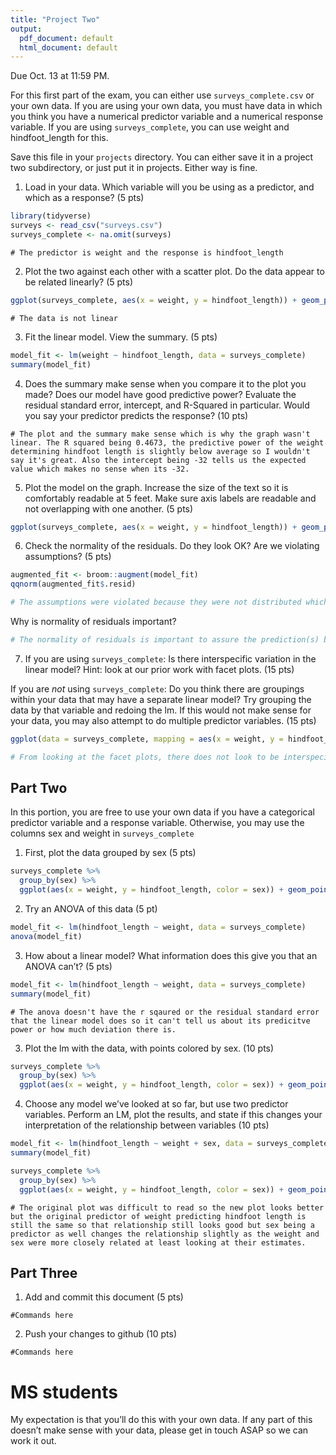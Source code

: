 ```yaml
---
title: "Project Two"
output:
  pdf_document: default
  html_document: default
---
```


Due Oct. 13 at 11:59 PM. 

For this first part of the exam, you can either use `surveys_complete.csv` or your own data. If you are using your own data, you must have data in which you think you have a numerical predictor variable and a numerical response variable. If you are using `surveys_complete`, you can use weight and hindfoot_length for this.

Save this file in your `projects` directory. You can either save it in a project two subdirectory, or just put it in projects. Either way is fine.


1) Load in your data. Which variable will you be using as a predictor, and which as a response? (5 pts)

```r
library(tidyverse)
surveys <- read_csv("surveys.csv")
surveys_complete <- na.omit(surveys)
```

```
# The predictor is weight and the response is hindfoot_length
```

2) Plot the two against each other with a scatter plot. Do the data appear to be related linearly? (5 pts)


```r
ggplot(surveys_complete, aes(x = weight, y = hindfoot_length)) + geom_point()
```

```
# The data is not linear 
```


3) Fit the linear model. View the summary. (5 pts)


```r
model_fit <- lm(weight ~ hindfoot_length, data = surveys_complete)
summary(model_fit)
```

4) Does the summary make sense when you compare it to the plot you made? Does our model have good predictive power? Evaluate the residual standard error, intercept, and R-Squared in particular. Would you say your predictor predicts the response?  (10 pts)


```
# The plot and the summary make sense which is why the graph wasn't linear. The R squared being 0.4673, the predictive power of the weight determining hindfoot length is slightly below average so I wouldn't say it's great. Also the intercept being -32 tells us the expected value which makes no sense when its -32.  
```


5) Plot the model on the graph. Increase the size of the text so it is comfortably readable at 5 feet. Make sure axis labels are readable and not overlapping with one another. (5 pts)

```r
ggplot(surveys_complete, aes(x = weight, y = hindfoot_length)) + geom_point() + geom_smooth(method = "lm", size = 0.5) + theme(text = element_text(size = 20))
```


6) Check the normality of the residuals. Do they look OK? Are we violating assumptions? (5 pts)

```r

augmented_fit <- broom::augment(model_fit)
qqnorm(augmented_fit$.resid)

# The assumptions were violated because they were not distributed which it was assumed that they were going to be distrubuted. 

```

Why is normality of residuals important? 

```r

# The normality of residuals is important to assure the prediction(s) being made are accurate. If they weren't normal then the prediction of the intervals would be inaccurate. 
```

7) If you are using `surveys_complete`: Is there interspecific variation in the linear model? Hint: look at our prior work with facet plots. (15 pts) 

If you are *not* using  `surveys_complete`: Do you think there are groupings within your data that may have a separate linear model? Try grouping the data by that variable and redoing the lm. If this would not make sense for your data, you may also attempt to do multiple predictor variables. (15 pts)

```r
ggplot(data = surveys_complete, mapping = aes(x = weight, y = hindfoot_length)) + geom_smooth(method = "lm") + geom_line() + facet_wrap(facets = vars(species_id))

# From looking at the facet plots, there does not look to be interspecific variation.

```

## Part Two

In this portion, you are free to use your own data if you have a categorical predictor variable and a response variable. Otherwise, you may use the columns sex and weight in `surveys_complete`

1) First, plot the data grouped by sex (5 pts)

```r

surveys_complete %>% 
  group_by(sex) %>% 
  ggplot(aes(x = weight, y = hindfoot_length, color = sex)) + geom_point() + scale_color_manual(values = c("pink", "blue"))
```

2) Try an ANOVA of this data (5 pt)

```r
model_fit <- lm(hindfoot_length ~ weight, data = surveys_complete)
anova(model_fit)
```

3) How about a linear model? What information does this give you that an ANOVA can't? (5 pts)


```r
model_fit <- lm(hindfoot_length ~ weight, data = surveys_complete)
summary(model_fit)
```

```
# The anova doesn't have the r sqaured or the residual standard error that the linear model does so it can't tell us about its predicitve power or how much deviation there is. 
```

3) Plot the lm with the data, with points colored by sex. (10 pts)


```r
surveys_complete %>% 
  group_by(sex) %>% 
  ggplot(aes(x = weight, y = hindfoot_length, color = sex)) + geom_point() + geom_smooth(method = "lm") + scale_color_manual(values = c("pink", "blue"))
```

4) Choose any model we've looked at so far, but use two predictor variables. Perform an LM, plot the results, and state if this changes your interpretation of the relationship between variables (10 pts)

```r
model_fit <- lm(hindfoot_length ~ weight + sex, data = surveys_complete)
summary(model_fit)
```

```r
surveys_complete %>% 
  group_by(sex) %>% 
  ggplot(aes(x = weight, y = hindfoot_length, color = sex)) + geom_point() + geom_smooth(method = "lm") + scale_color_manual(values = c("pink", "blue"))

```

```
# The original plot was difficult to read so the new plot looks better but the original predictor of weight predicting hindfoot length is still the same so that relationship still looks good but sex being a predictor as well changes the relationship slightly as the weight and sex were more closely related at least looking at their estimates. 
```

## Part Three


1) Add and commit this document (5 pts)

```
#Commands here
```

2) Push your changes to github (10 pts)

```
#Commands here
```



# MS students

My expectation is that you'll do this with your own data. If any part of this doesn't make sense with your data, please get in touch ASAP so we can work it out.

